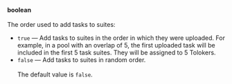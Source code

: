 **boolean**<br/><br/>The order used to add tasks to suites:

- `true` — Add tasks to suites in the order in which they were uploaded. For example, in a pool with an overlap of 5, the first uploaded task will be included in the first 5 task suites. They will be assigned to 5 Tolokers.
- `false` — Add tasks to suites in random order.<br/><br/>The default value is `false`.